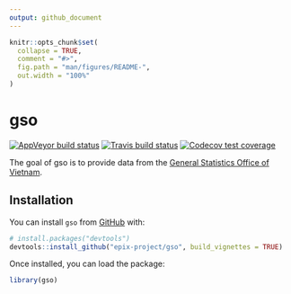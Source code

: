 ```yaml
---
output: github_document
---
```


<!-- README.md is generated from README.Rmd. Please edit that file -->

```r
knitr::opts_chunk$set(
  collapse = TRUE,
  comment = "#>",
  fig.path = "man/figures/README-",
  out.width = "100%"
)
```
# gso

<!-- badges: start -->
[![AppVeyor build status](https://ci.appveyor.com/api/projects/status/github/epix-project/gso?branch=master&svg=true)](https://ci.appveyor.com/project/epix-project/gso)
[![Travis build status](https://travis-ci.org/epix-project/gso.svg?branch=master)](https://travis-ci.org/epix-project/gso)
[![Codecov test coverage](https://codecov.io/gh/epix-project/gso/branch/master/graph/badge.svg)](https://codecov.io/gh/epix-project/gso?branch=master)
<!-- badges: end -->

The goal of gso is to provide data from the [General Statistics Office of Vietnam](https://www.gso.gov.vn).

## Installation

You can install `gso` from [GitHub](https://github.com/epix-project/gso) with:

```r
# install.packages("devtools")
devtools::install_github("epix-project/gso", build_vignettes = TRUE)
```

Once installed, you can load the package:

```r
library(gso)
```
